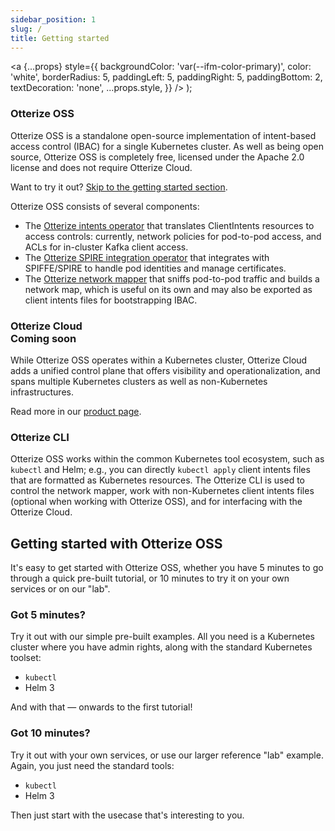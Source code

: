 ```yaml
---
sidebar_position: 1
slug: /
title: Getting started
---
```


  <a
    {...props}
    style={{
      backgroundColor: 'var(--ifm-color-primary)',
      color: 'white',
      borderRadius: 5,
      paddingLeft: 5,
      paddingRight: 5,
      paddingBottom: 2,
      textDecoration: 'none',
      ...props.style,
    }}
  />
);

### Otterize OSS

Otterize OSS is a standalone open-source implementation of intent-based access control (IBAC) for a single Kubernetes cluster. As well as being open source, Otterize OSS is completely free, licensed under the Apache 2.0 license and does not require Otterize Cloud.

Want to try it out? [Skip to the getting started section](#getting-started-with-otterize-oss).

Otterize OSS consists of several components:
- The [Otterize intents operator](/components/intents-operator) that translates ClientIntents resources to
access controls: currently, network policies for pod-to-pod access, and ACLs for in-cluster Kafka client access.
- The [Otterize SPIRE integration operator](/components/spire-integration-operator) that integrates with SPIFFE/SPIRE
to handle pod identities and manage certificates.
- The [Otterize network mapper](/components/network-mapper) that sniffs pod-to-pod traffic and builds a network map,
which is useful on its own and may also be exported as client intents files for bootstrapping IBAC.


### Otterize Cloud <div class="coming-soon-h2">Coming soon</div>

While Otterize OSS operates within a Kubernetes cluster,
Otterize Cloud adds a unified control plane that offers visibility and operationalization,
and spans multiple Kubernetes clusters as well as non-Kubernetes infrastructures.

Read more in our [product page](https://otterize.com/product).

### Otterize CLI

Otterize OSS works within the common Kubernetes tool ecosystem, such as `kubectl` and
Helm; e.g., you can directly `kubectl apply` client intents files that are
formatted as Kubernetes resources. The Otterize CLI is used to control the network mapper, work with non-Kubernetes client
intents files (optional when working with Otterize OSS), and for interfacing with the Otterize Cloud.

## Getting started with Otterize OSS

It's easy to get started with Otterize OSS, 
whether you have 5 minutes to go through a quick pre-built tutorial, 
or 10 minutes to try it on your own services or on our "lab".

### Got 5 minutes?

Try it out with our simple pre-built examples. All you need is a Kubernetes cluster where you have admin rights, along with the standard Kubernetes toolset:
* `kubectl`
* Helm 3

And with that &mdash; <LinkButton href="/quick-tutorials/k8s-network-policies">onwards to the first tutorial</LinkButton>!

### Got 10 minutes?

Try it out with your own services, or use our larger reference "lab" example.
Again, you just need the standard tools:
* `kubectl`
* Helm 3

Then just start with <LinkButton href="/guides">the usecase that's interesting to you</LinkButton>.

